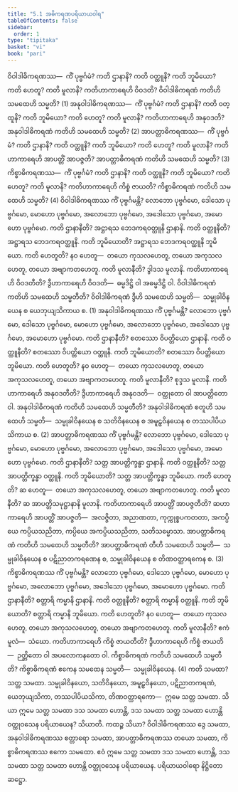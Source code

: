```yaml
---
title: "5.1 အဓိကရဏပရိယာယဝါရ"
tableOfContents: false
sidebar:
  order: 1
type: "tipitaka"
basket: "vi"
book: "pari"
---
```



<DynamicBreadcrumb />

<Division number="292" book="pari">

<Paragraph number="1237" book="pari">
ဝိဝါဒါဓိကရဏဿ—  ကိံ ပုဗ္ဗင်္ဂမံ? ကတိ ဌာနာနိ? ကတိ ဝတ္ထူနိ? ကတိ ဘူမိယော? ကတိ ဟေတူ? ကတိ မူလာနိ? ကတိဟာကာရေဟိ ဝိဝဒတိ? ဝိဝါဒါဓိကရဏံ ကတိဟိ သမထေဟိ သမ္မတိ? (1)
</Paragraph>

<Paragraph number="1238" book="pari">
အနုဝါဒါဓိကရဏဿ—  ကိံ ပုဗ္ဗင်္ဂမံ? ကတိ ဌာနာနိ? ကတိ ဝတ္ထူနိ? ကတိ ဘူမိယော? ကတိ ဟေတူ? ကတိ မူလာနိ? ကတိဟာကာရေဟိ အနုဝဒတိ? အနုဝါဒါဓိကရဏံ ကတိဟိ သမထေဟိ သမ္မတိ? (2)
</Paragraph>

<Paragraph number="1239" book="pari">
အာပတ္တာဓိကရဏဿ—  ကိံ ပုဗ္ဗင်္ဂမံ? ကတိ ဌာနာနိ? ကတိ ဝတ္ထူနိ? ကတိ ဘူမိယော? ကတိ ဟေတူ? ကတိ မူလာနိ? ကတိဟာကာရေဟိ အာပတ္တိံ အာပဇ္ဇတိ? အာပတ္တာဓိကရဏံ ကတိဟိ သမထေဟိ သမ္မတိ? (3)
</Paragraph>

<Paragraph number="1240" book="pari">
ကိစ္စာဓိကရဏဿ—  ကိံ ပုဗ္ဗင်္ဂမံ? ကတိ ဌာနာနိ? ကတိ ဝတ္ထူနိ? ကတိ ဘူမိယော? ကတိ ဟေတူ? ကတိ မူလာနိ? ကတိဟာကာရေဟိ ကိစ္စံ ဇာယတိ? ကိစ္စာဓိကရဏံ ကတိဟိ သမထေဟိ သမ္မတိ? (4)
</Paragraph>

</Division>
<Division number="293" book="pari">

<Paragraph number="1241" book="pari">
ဝိဝါဒါဓိကရဏဿ ကိံ ပုဗ္ဗင်္ဂမန္တိ? လောဘော ပုဗ္ဗင်္ဂမော, ဒေါသော ပုဗ္ဗင်္ဂမော, မောဟော ပုဗ္ဗင်္ဂမော, အလောဘော ပုဗ္ဗင်္ဂမော, အဒေါသော ပုဗ္ဗင်္ဂမော, အမောဟော ပုဗ္ဗင်္ဂမော. ကတိ ဌာနာနီတိ? အဋ္ဌာရသ ဘေဒကရဝတ္ထူနိ ဌာနာနိ. ကတိ ဝတ္ထူနီတိ? အဋ္ဌာရသ ဘေဒကရဝတ္ထူနိ. ကတိ ဘူမိယောတိ? အဋ္ဌာရသ ဘေဒကရဝတ္ထူနိ ဘူမိယော. ကတိ ဟေတူတိ? နဝ ဟေတူ—  တယော ကုသလဟေတူ, တယော အကုသလဟေတူ, တယော အဗျာကတဟေတူ. ကတိ မူလာနီတိ? ဒွါဒသ မူလာနိ. ကတိဟာကာရေဟိ ဝိဝဒတီတိ? ဒွီဟာကာရေဟိ ဝိဝဒတိ—  ဓမ္မဒိဋ္ဌိ ဝါ အဓမ္မဒိဋ္ဌိ ဝါ. ဝိဝါဒါဓိကရဏံ ကတိဟိ သမထေဟိ သမ္မတီတိ? ဝိဝါဒါဓိကရဏံ ဒွီဟိ သမထေဟိ သမ္မတိ—  သမ္မုခါဝိနယေန စ ယေဘုယျသိကာယ စ. (1)
</Paragraph>

</Division>
<Division number="294" book="pari">

<Paragraph number="1242" book="pari">
အနုဝါဒါဓိကရဏဿ ကိံ ပုဗ္ဗင်္ဂမန္တိ? လောဘော ပုဗ္ဗင်္ဂမော, ဒေါသော ပုဗ္ဗင်္ဂမော, မောဟော ပုဗ္ဗင်္ဂမော, အလောဘော ပုဗ္ဗင်္ဂမော, အဒေါသော ပုဗ္ဗင်္ဂမော, အမောဟော ပုဗ္ဗင်္ဂမော. ကတိ ဌာနာနီတိ? စတဿော ဝိပတ္တိယော ဌာနာနိ. ကတိ ဝတ္ထူနီတိ? စတဿော ဝိပတ္တိယော ဝတ္ထူနိ. ကတိ ဘူမိယောတိ? စတဿော ဝိပတ္တိယော ဘူမိယော. ကတိ ဟေတူတိ? နဝ ဟေတူ—  တယော ကုသလဟေတူ, တယော အကုသလဟေတူ, တယော အဗျာကတဟေတူ. ကတိ မူလာနီတိ? စုဒ္ဒသ မူလာနိ. ကတိဟာကာရေဟိ အနုဝဒတီတိ? ဒွီဟာကာရေဟိ အနုဝဒတိ—  ဝတ္ထုတော ဝါ အာပတ္တိတော ဝါ. အနုဝါဒါဓိကရဏံ ကတိဟိ သမထေဟိ သမ္မတီတိ? အနုဝါဒါဓိကရဏံ စတူဟိ သမထေဟိ သမ္မတိ—  သမ္မုခါဝိနယေန စ သတိဝိနယေန စ အမူဠှဝိနယေန စ တဿပါပိယသိကာယ စ. (2)
</Paragraph>

</Division>
<Division number="295" book="pari">

<Paragraph number="1243" book="pari">
အာပတ္တာဓိကရဏဿ ကိံ ပုဗ္ဗင်္ဂမန္တိ? လောဘော ပုဗ္ဗင်္ဂမော, ဒေါသော ပုဗ္ဗင်္ဂမော, မောဟော ပုဗ္ဗင်္ဂမော, အလောဘော ပုဗ္ဗင်္ဂမော, အဒေါသော ပုဗ္ဗင်္ဂမော, အမောဟော ပုဗ္ဗင်္ဂမော. ကတိ ဌာနာနီတိ? သတ္တ အာပတ္တိက္ခန္ဓာ ဌာနာနိ. ကတိ ဝတ္ထူနီတိ? သတ္တ အာပတ္တိက္ခန္ဓာ ဝတ္ထူနိ. ကတိ ဘူမိယောတိ? သတ္တ အာပတ္တိက္ခန္ဓာ ဘူမိယော. ကတိ ဟေတူတိ? ဆ ဟေတူ—  တယော အကုသလဟေတူ, တယော အဗျာကတဟေတူ. ကတိ မူလာနီတိ? ဆ အာပတ္တိသမုဋ္ဌာနာနိ မူလာနိ. ကတိဟာကာရေဟိ အာပတ္တိံ အာပဇ္ဇတီတိ? ဆဟာကာရေဟိ အာပတ္တိံ အာပဇ္ဇတိ—  အလဇ္ဇိတာ, အညာဏတာ, ကုက္ကုစ္စပကတတာ, အကပ္ပိယေ ကပ္ပိယသညိတာ, ကပ္ပိယေ အကပ္ပိယသညိတာ, သတိသမ္မောသာ. အာပတ္တာဓိကရဏံ ကတိဟိ သမထေဟိ သမ္မတီတိ? အာပတ္တာဓိကရဏံ တီဟိ သမထေဟိ သမ္မတိ—  သမ္မုခါဝိနယေန စ ပဋိညာတကရဏေန စ, သမ္မုခါဝိနယေန စ တိဏဝတ္ထာရကေန စ. (3)
</Paragraph>

</Division>
<Division number="296" book="pari">

<Paragraph number="1244" book="pari">
ကိစ္စာဓိကရဏဿ ကိံ ပုဗ္ဗင်္ဂမန္တိ? လောဘော ပုဗ္ဗင်္ဂမော, ဒေါသော ပုဗ္ဗင်္ဂမော, မောဟော ပုဗ္ဗင်္ဂမော, အလောဘော ပုဗ္ဗင်္ဂမော, အဒေါသော ပုဗ္ဗင်္ဂမော, အမောဟော ပုဗ္ဗင်္ဂမော. ကတိ ဌာနာနီတိ? စတ္တာရိ ကမ္မာနိ ဌာနာနိ. ကတိ ဝတ္ထူနီတိ? စတ္တာရိ ကမ္မာနိ ဝတ္ထူနိ. ကတိ ဘူမိယောတိ? စတ္တာရိ ကမ္မာနိ ဘူမိယော. ကတိ ဟေတူတိ? နဝ ဟေတူ—  တယော ကုသလဟေတူ, တယော အကုသလဟေတူ, တယော အဗျာကတဟေတူ. ကတိ မူလာနီတိ? ဧကံ မူလံ—  သံဃော. ကတိဟာကာရေဟိ ကိစ္စံ ဇာယတီတိ? ဒွီဟာကာရေဟိ ကိစ္စံ ဇာယတိ—  ဉတ္တိတော ဝါ အပလောကနတော ဝါ. ကိစ္စာဓိကရဏံ ကတိဟိ သမထေဟိ သမ္မတီတိ? ကိစ္စာဓိကရဏံ ဧကေန သမထေန သမ္မတိ—  သမ္မုခါဝိနယေန. (4)
</Paragraph>

<Paragraph number="1245" book="pari">
ကတိ သမထာ? သတ္တ သမထာ. သမ္မုခါဝိနယော, သတိဝိနယော, အမူဠှဝိနယော, ပဋိညာတကရဏံ, ယေဘုယျသိကာ, တဿပါပိယသိကာ, တိဏဝတ္ထာရကော—  ဣမေ သတ္တ သမထာ.
</Paragraph>

<Paragraph number="1246" book="pari">
သိယာ ဣမေ သတ္တ သမထာ ဒသ သမထာ ဟောန္တိ, ဒသ သမထာ သတ္တ သမထာ ဟောန္တိ ဝတ္ထုဝသေန ပရိယာယေန? သိယာတိ.
</Paragraph>

<Paragraph number="1247" book="pari">
ကထဉ္စ သိယာ? ဝိဝါဒါဓိကရဏဿ ဒွေ သမထာ, အနုဝါဒါဓိကရဏဿ စတ္တာရော သမထာ, အာပတ္တာဓိကရဏဿ တယော သမထာ, ကိစ္စာဓိကရဏဿ ဧကော သမထော. ဧဝံ ဣမေ သတ္တ သမထာ ဒသ သမထာ ဟောန္တိ, ဒသ သမထာ သတ္တ သမထာ ဟောန္တိ ဝတ္ထုဝသေန ပရိယာယေန.

</Paragraph>
</Division>

<Paragraph number="1248" type="center" book="pari">
ပရိယာယဝါရော နိဋ္ဌိတော ဆဋ္ဌော.
</Paragraph>